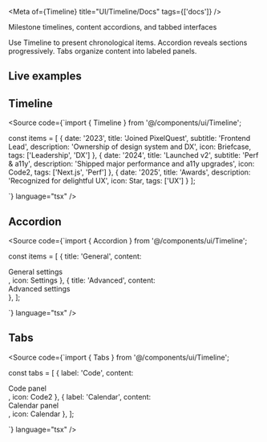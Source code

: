 
<Meta of={Timeline} title="UI/Timeline/Docs" tags={['docs']} />

<Title>Timeline, Accordion, Tabs</Title>

<Subtitle>Milestone timelines, content accordions, and tabbed interfaces</Subtitle>

<Description>
Use Timeline to present chronological items. Accordion reveals sections progressively. Tabs organize content into labeled panels.
</Description>

## Live examples

<Canvas of={TimelineStories.Default} />
<Source of={TimelineStories.Default} />
<Canvas of={TimelineStories.Alternating} />
<Source of={TimelineStories.Alternating} />

## Timeline

<Source
  code={`import { Timeline } from '@/components/ui/Timeline';

const items = [
  { date: '2023', title: 'Joined PixelQuest', subtitle: 'Frontend Lead', description: 'Ownership of design system and DX', icon: Briefcase, tags: ['Leadership', 'DX'] },
  { date: '2024', title: 'Launched v2', subtitle: 'Perf & a11y', description: 'Shipped major performance and a11y upgrades', icon: Code2, tags: ['Next.js', 'Perf'] },
  { date: '2025', title: 'Awards', description: 'Recognized for delightful UX', icon: Star, tags: ['UX'] }
];

<Timeline items={items} alternating />`} language="tsx" />

<ArgsTable of={Timeline} />

## Accordion

<Source
  code={`import { Accordion } from '@/components/ui/Timeline';

const items = [
  { title: 'General', content: <div>General settings</div>, icon: Settings },
  { title: 'Advanced', content: <div>Advanced settings</div> },
];

<Accordion items={items} allowMultiple />`} language="tsx" />

<ArgsTable of={Accordion} />

## Tabs

<Source
  code={`import { Tabs } from '@/components/ui/Timeline';

const tabs = [
  { label: 'Code', content: <div>Code panel</div>, icon: Code2 },
  { label: 'Calendar', content: <div>Calendar panel</div>, icon: Calendar },
];

<Tabs tabs={tabs} defaultTab={0} />`} language="tsx" />

<ArgsTable of={Tabs} />

